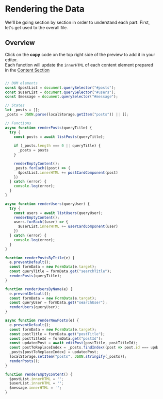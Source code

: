 # Rendering the Data  
We'll be going section by section in order to understand each part. First, let's get used to the overall file.  

## Overview  
Click on the **copy** code on the top right side of the preview to add it in your editor.  
Each function will update the `innerHTML` of each content element prepared in the [Content Section](html-docs#content)


```js filename="render.js" copy

// DOM elements
const $postList = document.querySelector("#posts");
const $userList = document.querySelector("#users");
const $message = document.querySelector("#message");

// States
let _posts = [];
_posts = JSON.parse(localStorage.getItem("posts")) || [];

// Functions
async function renderPosts(queryTitle) {
  try {
    const posts = await listPosts(queryTitle);
    
    if (_posts.length === 0 || queryTitle) {
      _posts = posts
    }

    renderEmptyContent();
    _posts.forEach((post) => {
      $postList.innerHTML += postCardComponent(post)
    })
  } catch (error) {
    console.log(error);
  }
}

async function renderUsers(queryUser) {
  try {
    const users = await listUsers(queryUser);
    renderEmptyContent();
    users.forEach((user) => {
      $userList.innerHTML += userCardComponent(user)
    })
  } catch (error) {
    console.log(error);
  }
}

function renderPostsByTtile(e) {
  e.preventDefault();
  const formData = new FormData(e.target);
  const queryTitle = formData.get("searchTitle");
  renderPosts(queryTitle);
}

function renderUsersByName(e) {
  e.preventDefault();
  const formData = new FormData(e.target);
  const queryUser = formData.get("searchUser");
  renderUsers(queryUser);
}

async function renderNewPosts(e) {
  e.preventDefault();
  const formData = new FormData(e.target);
  const postTitle = formData.get("postTitle");
  const postTitleId = formData.get("postId");
  const updatedPost = await editPost(postTitle, postTitleId);
  const postToReplaceIndex = _posts.findIndex((post => post.id === updatedPost.id));
  _posts[postToReplaceIndex] = updatedPost;
  localStorage.setItem("posts", JSON.stringify(_posts));
  renderPosts();
}

function renderEmptyContent() {
  $postList.innerHTML = '';
  $userList.innerHTML = '';
  $message.innerHTML = '';
}
```